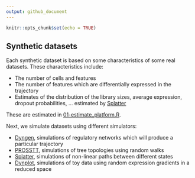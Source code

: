 ```yaml
---
output: github_document
---
```


```r
knitr::opts_chunk$set(echo = TRUE)
```

## Synthetic datasets

Each synthetic dataset is based on some characteristics of some real datasets. These characteristics include:

* The number of cells and features
* The number of features which are differentially expressed in the trajectory
* Estimates of the distribution of the library sizes, average expression, dropout probabilities, ... estimated by [Splatter](https://github.com/Oshlack/splatter)

These are estimated in [01-estimate_platform.R](01-estimate_platform.R).

Next, we simulate datasets using different simulators:

* [Dyngen](https://github.com/dynverse/dyngen), simulations of regulatory networks which will produce a particular trajectory
* [PROSSTT](https://github.com/soedinglab/prosstt), simulations of tree topologies using random walks
* [Splatter](https://github.com/Oshlack/splatter), simulations of non-linear paths between different states
* [Dynplot](https://github.com/dynverse/dynplot), simulations of toy data using random expression gradients in a reduced space
